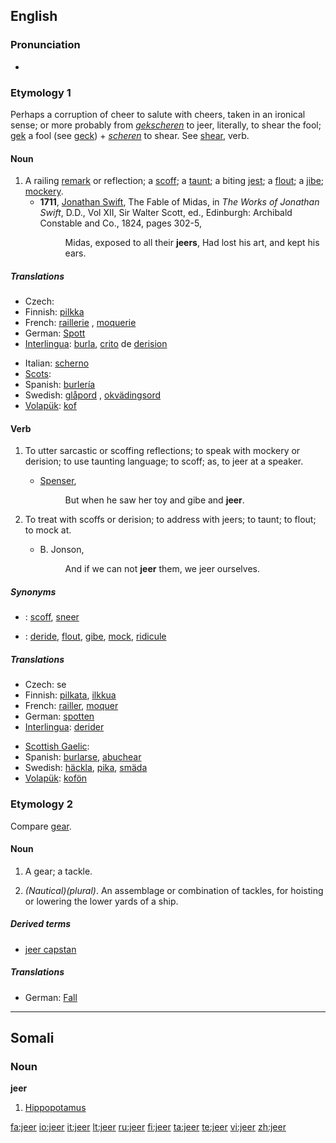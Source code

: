 ==English==

===Pronunciation===
* {{IPA|/dʒir/}}
*: {{rhymes|ɪə(r)}}

===Etymology 1===
Perhaps a corruption of cheer to salute with cheers, taken in an ironical sense; or more probably from {{etyl|nl}} ''[[gekscheren]]'' to jeer, literally, to shear the fool; [[gek]] a fool (see [[geck]]) + ''[[scheren]]'' to shear. See [[shear]], verb.

====Noun====
{{en-noun}}

# A railing [[remark]] or reflection; a [[scoff]]; a [[taunt]]; a biting [[jest]]; a [[flout]]; a [[jibe]]; [[mockery]].
#* '''1711''', [[w:Jonathan Swift|Jonathan Swift]], The Fable of Midas, in ''The Works of Jonathan Swift'', D.D., Vol XII, Sir Walter Scott, ed., Edinburgh: Archibald Constable and Co., 1824, pages 302-5,
#*: Midas, exposed to all their '''jeers''', Had lost his art, and kept his ears.

=====Translations=====
{{trans-top|railing remark or reflection; scoff; taunt; biting jest; flout; jibe; mockery}}
* Czech: {{t-|cs|posměšek|m}}
* Finnish: [[pilkka]]
* French: [[raillerie]] {{f}}, [[moquerie]] {{f}}
* German: [[Spott]] {{m}}
* [[Interlingua]]: [[burla]], [[crito]] de [[derision]]
{{trans-mid}}
* Italian: [[scherno]] {{m}}
* [[Scots]]: {{t-|sco|afftak}}
* Spanish: [[burlería]]
* Swedish: [[glåpord]] {{n}}, [[okvädingsord]] {{n}}
* [[Volapük]]: [[kof]]
{{trans-bottom}}

====Verb====
{{en-verb}}

# {{intransitive|construed with '''at'''}} To utter sarcastic or scoffing reflections; to speak with mockery or derision; to use taunting language; to scoff; as, to jeer at a speaker.
#* [[Spenser]],
#*: But when he saw her toy and gibe and '''jeer'''.
# {{transitive}} To treat with scoffs or derision; to address with jeers; to taunt; to flout; to mock at.
#* B. Jonson,
#*: And if we can not '''jeer''' them, we jeer ourselves.

=====Synonyms=====
* {{italbrac|to utter sarcastic remarks}}: [[scoff]], [[sneer]]
* {{italbrac|to treat with scoffs}}: [[deride]], [[flout]], [[gibe]], [[mock]], [[ridicule]]

=====Translations=====
{{trans-top|scoff or mock}}
* Czech: {{t-|cs|posmívat}} se
* Finnish: [[pilkata]], [[ilkkua]]
* French: [[railler]], [[moquer]]
* German: [[spotten]]
* [[Interlingua]]: [[derider]]
{{trans-mid}}
* [[Scottish Gaelic]]: {{t-|gd|mag}}
* Spanish: [[burlarse]], [[abuchear]]
* Swedish: [[häckla]], [[pika]], [[smäda]]
* [[Volapük]]: [[kofön]]
{{trans-bottom}}

===Etymology 2===
Compare [[gear]].

====Noun====
{{en-noun}}

# {{nautical}} A gear; a tackle.
# ''(Nautical)(plural)''. An assemblage or combination of tackles, for hoisting or lowering the lower yards of a ship.

=====Derived terms=====
* [[jeer capstan]]

=====Translations=====
{{trans-top|A gear; a tackle}}
* German: [[Fall]] {{n}}
{{trans-mid}}
{{trans-bottom}}

----

==Somali==

===Noun===
'''jeer'''

# [[hippopotamus|Hippopotamus]]
<!--Not sure that the translation is totally right, that's why I leave it hidden
#: ''Jeertu way jeclayd dhexqaadka dhoobaada'' - The hippopotamus loved wallowing. -->

[[fa:jeer]]
[[io:jeer]]
[[it:jeer]]
[[lt:jeer]]
[[ru:jeer]]
[[fi:jeer]]
[[ta:jeer]]
[[te:jeer]]
[[vi:jeer]]
[[zh:jeer]]